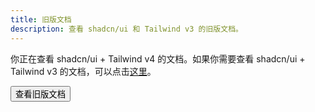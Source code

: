 ```yaml
---
title: 旧版文档
description: 查看 shadcn/ui 和 Tailwind v3 的旧版文档。
---
```


你正在查看 shadcn/ui + Tailwind v4 的文档。如果你需要查看 shadcn/ui + Tailwind v3 的文档，可以点击[这里](https://v3.shadcn.com)。

<Button asChild className="mt-6 no-underline" size="sm">
  <Link href="https://v3.shadcn.com" target="_blank">
    查看旧版文档
  </Link>
</Button>